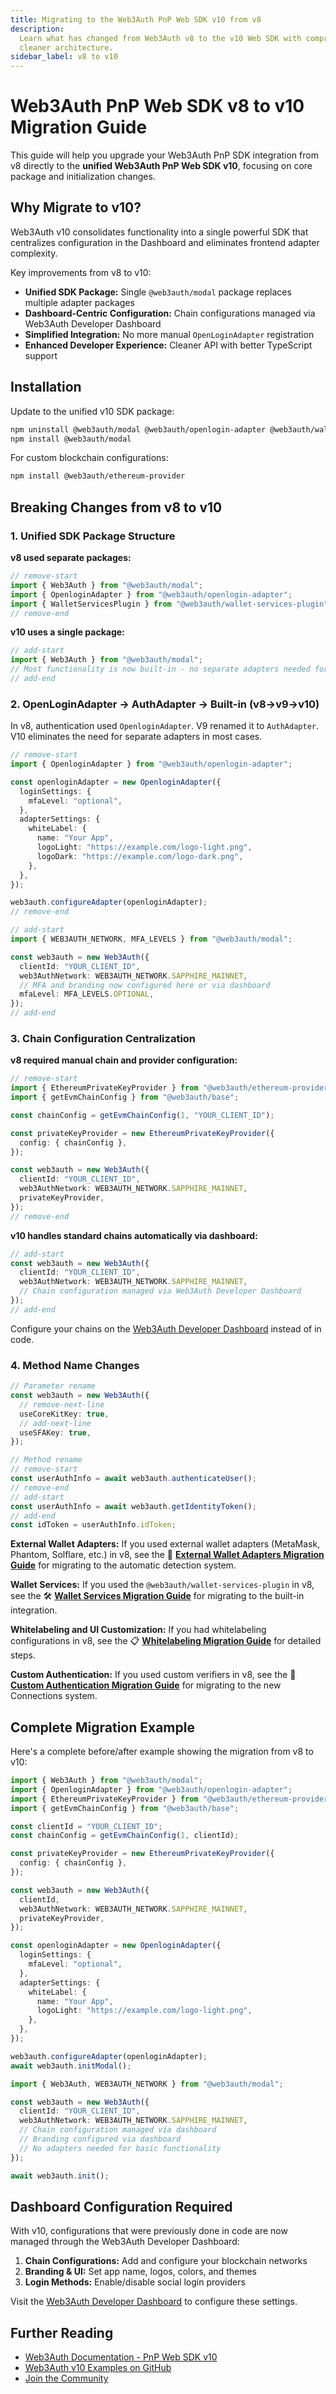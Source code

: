 ```yaml
---
title: Migrating to the Web3Auth PnP Web SDK v10 from v8
description:
  Learn what has changed from Web3Auth v8 to the v10 Web SDK with comprehensive migration steps and
  cleaner architecture.
sidebar_label: v8 to v10
---
```



# Web3Auth PnP Web SDK v8 to v10 Migration Guide

This guide will help you upgrade your Web3Auth PnP SDK integration from v8 directly to the **unified
Web3Auth PnP Web SDK v10**, focusing on core package and initialization changes.

## Why Migrate to v10?

Web3Auth v10 consolidates functionality into a single powerful SDK that centralizes configuration in
the Dashboard and eliminates frontend adapter complexity.

Key improvements from v8 to v10:

- **Unified SDK Package:** Single `@web3auth/modal` package replaces multiple adapter packages
- **Dashboard-Centric Configuration:** Chain configurations managed via Web3Auth Developer Dashboard
- **Simplified Integration:** No more manual `OpenLoginAdapter` registration
- **Enhanced Developer Experience:** Cleaner API with better TypeScript support

## Installation

Update to the unified v10 SDK package:

```bash npm2yarn
npm uninstall @web3auth/modal @web3auth/openlogin-adapter @web3auth/wallet-services-plugin
npm install @web3auth/modal
```

For custom blockchain configurations:

```bash npm2yarn
npm install @web3auth/ethereum-provider
```

## Breaking Changes from v8 to v10

### 1. Unified SDK Package Structure

**v8 used separate packages:**

```typescript
// remove-start
import { Web3Auth } from "@web3auth/modal";
import { OpenloginAdapter } from "@web3auth/openlogin-adapter";
import { WalletServicesPlugin } from "@web3auth/wallet-services-plugin";
// remove-end
```

**v10 uses a single package:**

```typescript
// add-start
import { Web3Auth } from "@web3auth/modal";
// Most functionality is now built-in - no separate adapters needed for basic use cases
// add-end
```

### 2. OpenLoginAdapter → AuthAdapter → Built-in (v8→v9→v10)

In v8, authentication used `OpenloginAdapter`. V9 renamed it to `AuthAdapter`. V10 eliminates the
need for separate adapters in most cases.

```typescript
// remove-start
import { OpenloginAdapter } from "@web3auth/openlogin-adapter";

const openloginAdapter = new OpenloginAdapter({
  loginSettings: {
    mfaLevel: "optional",
  },
  adapterSettings: {
    whiteLabel: {
      name: "Your App",
      logoLight: "https://example.com/logo-light.png",
      logoDark: "https://example.com/logo-dark.png",
    },
  },
});

web3auth.configureAdapter(openloginAdapter);
// remove-end

// add-start
import { WEB3AUTH_NETWORK, MFA_LEVELS } from "@web3auth/modal";

const web3auth = new Web3Auth({
  clientId: "YOUR_CLIENT_ID",
  web3AuthNetwork: WEB3AUTH_NETWORK.SAPPHIRE_MAINNET,
  // MFA and branding now configured here or via dashboard
  mfaLevel: MFA_LEVELS.OPTIONAL,
});
// add-end
```

### 3. Chain Configuration Centralization

**v8 required manual chain and provider configuration:**

```typescript
// remove-start
import { EthereumPrivateKeyProvider } from "@web3auth/ethereum-provider";
import { getEvmChainConfig } from "@web3auth/base";

const chainConfig = getEvmChainConfig(1, "YOUR_CLIENT_ID");

const privateKeyProvider = new EthereumPrivateKeyProvider({
  config: { chainConfig },
});

const web3auth = new Web3Auth({
  clientId: "YOUR_CLIENT_ID",
  web3AuthNetwork: WEB3AUTH_NETWORK.SAPPHIRE_MAINNET,
  privateKeyProvider,
});
// remove-end
```

**v10 handles standard chains automatically via dashboard:**

```typescript
// add-start
const web3auth = new Web3Auth({
  clientId: "YOUR_CLIENT_ID",
  web3AuthNetwork: WEB3AUTH_NETWORK.SAPPHIRE_MAINNET,
  // Chain configuration managed via Web3Auth Developer Dashboard
});
// add-end
```

Configure your chains on the [Web3Auth Developer Dashboard](https://dashboard.web3auth.io) instead
of in code.

### 4. Method Name Changes

```typescript
// Parameter rename
const web3auth = new Web3Auth({
  // remove-next-line
  useCoreKitKey: true,
  // add-next-line
  useSFAKey: true,
});

// Method rename
// remove-start
const userAuthInfo = await web3auth.authenticateUser();
// remove-end
// add-start
const userAuthInfo = await web3auth.getIdentityToken();
// add-end
const idToken = userAuthInfo.idToken;
```

**External Wallet Adapters:** If you used external wallet adapters (MetaMask, Phantom, Solflare,
etc.) in v8, see the 🔌
**[External Wallet Adapters Migration Guide](./modal-v8-to-v10-external-wallets.mdx)** for migrating
to the automatic detection system.

**Wallet Services:** If you used the `@web3auth/wallet-services-plugin` in v8, see the 🛠️
**[Wallet Services Migration Guide](./modal-v8-to-v10-wallet-services.mdx)** for migrating to the
built-in integration.

**Whitelabeling and UI Customization:** If you had whitelabeling configurations in v8, see the 📋
**[Whitelabeling Migration Guide](./modal-v8-to-v10-whitelabeling.mdx)** for detailed steps.

**Custom Authentication:** If you used custom verifiers in v8, see the 🔐
**[Custom Authentication Migration Guide](./modal-v8-to-v10-custom-authentication.mdx)** for
migrating to the new Connections system.

## Complete Migration Example

Here's a complete before/after example showing the migration from v8 to v10:

<Tabs>
<TabItem value="v8" label="v8 Configuration">

```typescript
import { Web3Auth } from "@web3auth/modal";
import { OpenloginAdapter } from "@web3auth/openlogin-adapter";
import { EthereumPrivateKeyProvider } from "@web3auth/ethereum-provider";
import { getEvmChainConfig } from "@web3auth/base";

const clientId = "YOUR_CLIENT_ID";
const chainConfig = getEvmChainConfig(1, clientId);

const privateKeyProvider = new EthereumPrivateKeyProvider({
  config: { chainConfig },
});

const web3auth = new Web3Auth({
  clientId,
  web3AuthNetwork: WEB3AUTH_NETWORK.SAPPHIRE_MAINNET,
  privateKeyProvider,
});

const openloginAdapter = new OpenloginAdapter({
  loginSettings: {
    mfaLevel: "optional",
  },
  adapterSettings: {
    whiteLabel: {
      name: "Your App",
      logoLight: "https://example.com/logo-light.png",
    },
  },
});

web3auth.configureAdapter(openloginAdapter);
await web3auth.initModal();
```

</TabItem>
<TabItem value="v10" label="v10 Configuration">

```typescript
import { Web3Auth, WEB3AUTH_NETWORK } from "@web3auth/modal";

const web3auth = new Web3Auth({
  clientId: "YOUR_CLIENT_ID",
  web3AuthNetwork: WEB3AUTH_NETWORK.SAPPHIRE_MAINNET,
  // Chain configuration managed via dashboard
  // Branding configured via dashboard
  // No adapters needed for basic functionality
});

await web3auth.init();
```

</TabItem>
</Tabs>

## Dashboard Configuration Required

With v10, configurations that were previously done in code are now managed through the Web3Auth
Developer Dashboard:

1. **Chain Configurations:** Add and configure your blockchain networks
2. **Branding & UI:** Set app name, logos, colors, and themes
3. **Login Methods:** Enable/disable social login providers

Visit the [Web3Auth Developer Dashboard](https://dashboard.web3auth.io) to configure these settings.

## Further Reading

- [Web3Auth Documentation - PnP Web SDK v10](https://web3auth.io/docs/sdk/web)
- [Web3Auth v10 Examples on GitHub](https://github.com/Web3Auth/web3auth-pnp-examples)
- [Join the Community](https://web3auth.io/community)
